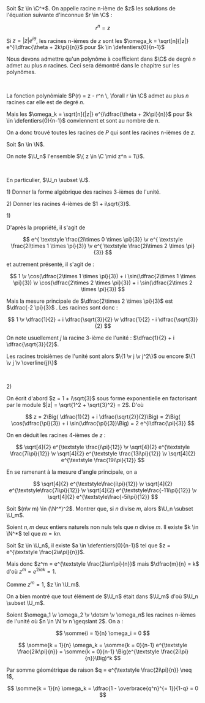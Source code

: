 


<Item type='defprop' titre="racine nième d'un nombre complexe" searchDesc="racine carrée">
Soit $z \in \C^*$. On appelle racine n-ième de $z$ les solutions de l'équation suivante d'inconnue $r \in \C$ :

$$ 
r^n = z 
$$

Si $z = |z|e^{i \theta}$, les racines n-ièmes de $z$ sont les $\omega_k = \sqrt[n]{|z|} e^{i\dfrac{\theta + 2k\pi}{n}}$ pour $k \in \defentiers{0}{n-1}$
</Item>

<Hideable type='démonstration' titre=''>

Nous devons admettre qu'un polynôme à coefficient dans $\C$ de degré $n$ admet au plus $n$ racines. Ceci sera démontré dans le chapitre sur les polynômes.

<br/>

La fonction polynômiale $P(r) = z - r^n \, \forall r \in \C$ admet au plus $n$ racines car elle est de degré $n$. 

Mais les $\omega_k = \sqrt[n]{|z|} e^{i\dfrac{\theta + 2k\pi}{n}}$ pour $k \in \defentiers{0}{n-1}$ conviennent et sont au nombre de $n$. 

On a donc trouvé toutes les racines de $P$ qui sont les racines n-ièmes de $z$.
</Hideable>

<Item type='definition' titre="racines nièmes de l'unité" searchDesc="complexe 1">
Soit $n \in \N$. 

On note $\U_n$ l'ensemble $\{ z \in \C \mid z^n = 1\}$. 

<br/>

En particulier, $\U_n \subset \U$.
</Item>

<Racinesunite></Racinesunite>

<Exercice titre='racines n-ièmes'>

1\) Donner la forme algébrique des racines 3-ièmes de l'unité.

2\) Donner les racines 4-ièmes de $1 + i\sqrt{3}$.
</Exercice>

<Hideable type='solution' titre=''>

1\) 
<Indent>

D'après la propriété, il s'agit de 

$$
e^{ \textstyle \frac{2i\times 0 \times \pi}{3}} \v e^{ \textstyle \frac{2i\times 1 \times \pi}{3}} \v e^{ \textstyle \frac{2i\times 2 \times \pi}{3}}
$$

et autrement présenté, il s'agit de :

$$
1 \v \cos(\dfrac{2\times 1 \times \pi}{3}) + i \sin(\dfrac{2\times 1 \times \pi}{3}) \v \cos(\dfrac{2\times 2 \times \pi}{3}) + i \sin(\dfrac{2\times 2 \times \pi}{3})
$$

Mais la mesure principale de $\dfrac{2\times 2 \times \pi}{3}$ est $\dfrac{-2 \pi}{3}$ . Les racines sont donc :

$$
1 \v \dfrac{1}{2} + i \dfrac{\sqrt{3}}{2} \v \dfrac{1}{2} - i \dfrac{\sqrt{3}}{2}
$$

On note usuellement $j$ la racine $3$-ième de l'unité : $\dfrac{1}{2} + i \dfrac{\sqrt{3}}{2}$. 

Les racines troisièmes de l'unité sont alors $\{1 \v j \v j^2\}$ ou encore $\{1 \v j \v \overline{j}\}$
</Indent>

<br/>

2\) 
<Indent> 

On écrit d'abord $z = 1 + i\sqrt{3}$ sous forme exponentielle en factorisant par le module $|z| = \sqrt{1^2 + \sqrt{3}^2} = 2$. D'où 

$$
z = 2\Big( \dfrac{1}{2} + i \dfrac{\sqrt{2}}{2}\Big) = 2\Big( \cos(\dfrac{\pi}{3}) + i \sin(\dfrac{\pi}{3})\Big) = 2 e^{i\dfrac{\pi}{3}}
$$

On en déduit les racines 4-ièmes de $z$ : 

$$ 
\sqrt[4]{2} e^{\textstyle \frac{i\pi}{12}} \v \sqrt[4]{2} e^{\textstyle \frac{7i\pi}{12}} \v \sqrt[4]{2} e^{\textstyle \frac{13i\pi}{12}} \v \sqrt[4]{2} e^{\textstyle \frac{19i\pi}{12}}
$$ 

En se ramenant à la mesure d'angle principale, on a 

$$ 
\sqrt[4]{2} e^{\textstyle\frac{i\pi}{12}} \v \sqrt[4]{2} e^{\textstyle\frac{7i\pi}{12}} \v \sqrt[4]{2} e^{\textstyle\frac{-11i\pi}{12}} \v \sqrt[4]{2} e^{\textstyle\frac{-5i\pi}{12}}
$$

</Indent>
</Hideable>


<Exercice titre="inclusions des ensembles des racines de l'unité">

Soit $(n\v m) \in (\N^*)^2$. Montrer que, si $n$ divise $m$, alors $\U_n \subset \U_m$.
</Exercice>

<Hideable type='solution' titre=''>

Soient $n,m$ deux entiers naturels non nuls tels que $n$ divise $m$. Il existe $k \in \N^*$ tel que  $m = kn$.

Soit $z \in \U_n$, il existe $a \in \defentiers{0}{n-1}$ tel que $z = e^{\textstyle \frac{2ia\pi}{n}}$. 

Mais donc $z^m = e^{\textstyle \frac{2iam\pi}{n}}$ mais $\dfrac{m}{n} = k$ d'où $z^m = e^{2iak} = 1$. 

Comme $z^m = 1$, $z \in \U_m$. 

On a bien montré que tout élément de $\U_n$ était dans $\U_m$ d'où $\U_n \subset \U_m$.
</Hideable>


<Item type='proposition' titre="somme des racines de l'unité" searchDesc="1 un">

Soient $\omega_1 \v \omega_2 \v \dotsm \v \omega_n$ les racines n-ièmes de l'unité où $n \in \N \v n \geqslant 2$. On a :

$$
\somme{i = 1}{n} \omega_i = 0
$$
</Item>

<Hideable type='dmonstration' titre=''>

$$
\somme{k = 1}{n} \omega_k = \somme{k = 0}{n-1} e^{\textstyle \frac{2ik\pi}{n}} = \somme{k = 0}{n-1} \Big(e^{\textstyle \frac{2i\pi}{n}}\Big)^k 
$$

Par somme géométrique de raison $q = e^{\textstyle \frac{2i\pi}{n}} \neq 1$, 

$$
\somme{k = 1}{n} \omega_k = \dfrac{1 - \overbrace{q^n}^{= 1}}{1-q} = 0
$$
</Hideable>
